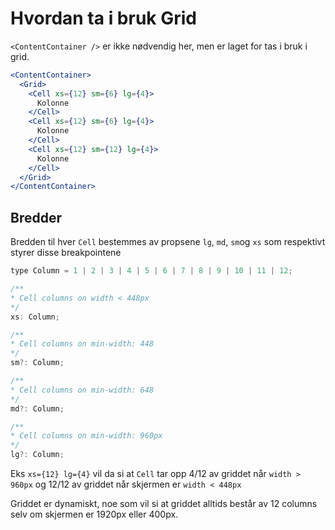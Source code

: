 
<Meta title="ds-react/grid/intro" />

# Hvordan ta i bruk Grid

`<ContentContainer />` er ikke nødvendig her, men er laget for tas i bruk i grid.

```jsx
<ContentContainer>
  <Grid>
    <Cell xs={12} sm={6} lg={4}>
      Kolonne
    </Cell>
    <Cell xs={12} sm={6} lg={4}>
      Kolonne
    </Cell>
    <Cell xs={12} sm={12} lg={4}>
      Kolonne
    </Cell>
  </Grid>
</ContentContainer>
```

## Bredder

Bredden til hver `Cell` bestemmes av propsene `lg`, `md`, `sm`og `xs`
som respektivt styrer disse breakpointene

```jsx
type Column = 1 | 2 | 3 | 4 | 5 | 6 | 7 | 8 | 9 | 10 | 11 | 12;

/**
* Cell columns on width < 448px
*/
xs: Column;

/**
* Cell columns on min-width: 448
*/
sm?: Column;

/**
* Cell columns on min-width: 648
*/
md?: Column;

/**
* Cell columns on min-width: 960px
*/
lg?: Column;
```

Eks `xs={12} lg={4}` vil da si at `Cell` tar opp
4/12 av griddet når `width > 960px` og 12/12 av griddet
når skjermen er `width < 448px`

Griddet er dynamiskt, noe som vil si at griddet alltids består av 12 columns
selv om skjermen er 1920px eller 400px.
